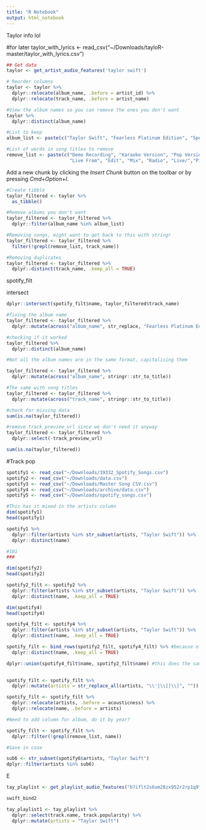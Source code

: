 ```yaml
---
title: "R Notebook"
output: html_notebook
---
```


Taylor info lol

#for later
taylor_with_lyrics <- read_csv("~/Downloads/tayloR-master/taylor_with_lyrics.csv")

```r
## Get data
taylor <- get_artist_audio_features('taylor swift')

# Reorder columns 
taylor <- taylor %>%
  dplyr::relocate(album_name, .before = artist_id) %>%
  dplyr::relocate(track_name, .before = artist_name)

#View the album names so you can remove the ones you don't want
taylor %>%
  dplyr::distinct(album_name)

#List to keep
album_list <- paste(c("Taylor Swift", "Fearless Platinum Edition", "Speak Now", "Red", "1989", "reputation", "Lover", "folklore", "evermore"))

#List of words in song titles to remove
remove_list <- paste(c("Demo Recording", "Karaoke Version", "Pop Version", "Acoustic Version", "Commentary", "Medley", "Instrumental", 
                       "Live From", "Edit", "Mix", "Radio", "Live/","Piano Version"), collapse = '|')
```

Add a new chunk by clicking the *Insert Chunk* button on the toolbar or by pressing *Cmd+Option+I*.

```r
#Create tibble
taylor_filtered <- taylor %>%
  as_tibble()

#Remove albums you don't want
taylor_filtered <- taylor_filtered %>%
  dplyr::filter(album_name %in% album_list)

#Removing songs, might want to get back to this with stringr
taylor_filtered <- taylor_filtered %>%
  filter(!grepl(remove_list, track_name))

#Removing duplicates
taylor_filtered <- taylor_filtered %>%
  dplyr::distinct(track_name, .keep_all = TRUE)
```
spotify_filt

intersect

```r
dplyr::intersect(spotify_filt$name, taylor_filtered$track_name)
```


```r
#fixing the album name
taylor_filtered <- taylor_filtered %>%
  dplyr::mutate(across("album_name", str_replace, "Fearless Platinum Edition", "Fearless"))

#checking if it worked
taylor_filtered %>%
  dplyr::distinct(album_name)

#Not all the album names are in the same format, capitalising them

taylor_filtered <- taylor_filtered %>%
  dplyr::mutate(across("album_name", stringr::str_to_title))

#The same with song titles
taylor_filtered <- taylor_filtered %>%
  dplyr::mutate(across("track_name", stringr::str_to_title))

```


```r
#check for missing data
sum(is.na(taylor_filtered))

#remove track_preview_url since we don't need it anyway
taylor_filtered <- taylor_filtered %>%
  dplyr::select(-track_preview_url)

sum(is.na(taylor_filtered))
```


#Track pop
```r
spotify1 <- read_csv("~/Downloads/19332_Spotify_Songs.csv")
spotify2 <- read_csv("~/Downloads/data.csv")
spotify3 <- read_csv("~/Downloads/Master Song CSV.csv")
spotify4 <- read_csv("~/Downloads/archive/data.csv")
spotify5 <- read_csv("~/Downloads/spotify_songs.csv")
```

```r
#This has it mixed in the artists column
dim(spotify1)
head(spotify1)

spotify1 %>%
  dplyr::filter(artists %in% str_subset(artists, "Taylor Swift")) %>%
  dplyr::distinct(name)

#101
###

dim(spotify2)
head(spotify2)

spotify2_filt <- spotify2 %>%
  dplyr::filter(artists %in% str_subset(artists, "Taylor Swift")) %>%
  dplyr::distinct(name, .keep_all = TRUE)

dim(spotify4)
head(spotify4)

spotify4_filt <- spotify4 %>%
  dplyr::filter(artists %in% str_subset(artists, "Taylor Swift")) %>%
  dplyr::distinct(name, .keep_all = TRUE)

spotify_filt <- bind_rows(spotify2_filt, spotify4_filt) %>% #because of this I can use distinct. union would work if I didn't combine it
  dplyr::distinct(name, .keep_all = TRUE)

dplyr::union(spotify4_filt$name, spotify2_filt$name) #this does the same, but would only save it as a vector
  
```





```r
spotify_filt <- spotify_filt %>%
  dplyr::mutate(artists = str_replace_all(artists, "\\'|\\[|\\]", ""))

spotify_filt <- spotify_filt %>%
  dplyr::relocate(artists, .before = acousticness) %>%
  dplyr::relocate(name, .before = artists) 

#Need to add column for album, do it by year?  

spotify_filt <- spotify_filt %>%
  dplyr::filter(!grepl(remove_list, name))
```

```r
#Save in case

sub6 <- str_subset(spotify6$artists, "Taylor Swift")
dplyr::filter(artists %in% sub6)
```


E

```r

tay_playlist <- get_playlist_audio_features("b7iflt2s6um28zx952r2rp1q9", "5MhycXBWZlAbAKSot7d0Xe")

swift_bind2

tay_playlist1 <- tay_playlist %>%
  dplyr::select(track.name, track.popularity) %>%
  dplyr::mutate(artists = "Taylor Swift")


```

